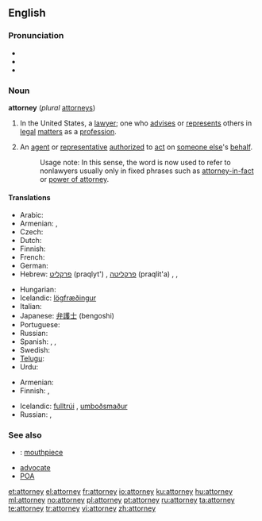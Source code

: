 ==English==

===Pronunciation===
* {{SAMPA|/@"t3`nI/}}
* {{audio|En-us-attorney.ogg|Audio (US)}}
* {{rhymes|ɜː(r)ni}}

===Noun===
'''attorney''' (''plural'' [[attorneys]])

# {{legal}} In the United States, a [[lawyer]]; one who [[advise]]s or [[represent]]s others in [[legal]] [[matter]]s as a [[profession]].
# An [[agent]] or [[representative]] [[authorize]]d to [[act]] on [[someone else]]'s [[behalf]].
#: Usage note:  In this sense, the word is now used to refer to nonlawyers usually only in fixed phrases such as [[attorney-in-fact]] or [[power of attorney]].

====Translations====
{{trans-top|lawyer}}
* Arabic: {{Arab|[[محام|محامٍ]]}} {{IPAchar|(muħāmin)}} {{m}}
* Armenian: {{t-|hy|փաստաբան|tr=p’astaban}},  {{t|hy|իրավաբան|tr=iravaban}}
* Czech: {{t-|cs|advokát|m}}
* Dutch: {{t+|nl|advocaat|m|f}}
* Finnish: {{t+|fi|asianajaja}}
* French: {{t+|fr|avocat|m}}
* German: {{t+|de|Rechtsanwalt|m}}
* Hebrew: [[פרקליט]] (praqlyt') {{m}}, [[פרקליטה]] (praqlit'a) {{f}}, {{t+|he|עורך דין|m|alt=עֹרֵךְ דִּין|tr=orekh din}}, {{t|he|עורכת דין|f|alt=עֹרֶכֶת דִּין|tr=orekhet din}}
{{trans-mid}}
* Hungarian: {{t+|hu|ügyész}}
* Icelandic: [[lögfræðingur]] {{m}}
* Italian: {{t+|it|avvocato}}
* Japanese: [[弁護士]] (bengoshi)
* Portuguese: {{t|pt|advogado|m}}
* Russian: {{t+|ru|адвокат}}
* Spanish: {{t+|es|abogado|m}}, {{t-|es|abogada|f}}, {{t-|es|notario|m}}
* Swedish: {{t+|sv|advokat|c}}
* [[Telugu]]: {{t|te|న్యాయవాది|tr=nyaayavaadi|sc=Telu}}
* Urdu: {{t|ur|وکیل|m|f|tr=vakeel|sc=ur-Arab}}
{{trans-bottom}}

{{trans-top|agent/representative}}
* Armenian: {{t|hy|հավատարմատար|tr=havatarmatar}}
* Finnish: {{t-|fi|oikeudenkäyntiasiamies}}, {{t-|fi|asiamies}}
{{trans-mid}}
* Icelandic: [[fulltrúi]] {{m}}, [[umboðsmaður]] {{m}}
* Russian: {{t+|ru|представитель}}, {{t+|ru|поверенный}}
{{trans-bottom}}

===See also===
* {{slang}}: [[mouthpiece]]
* [[advocate]]
* [[POA]]

[[et:attorney]]
[[el:attorney]]
[[fr:attorney]]
[[io:attorney]]
[[ku:attorney]]
[[hu:attorney]]
[[ml:attorney]]
[[no:attorney]]
[[pl:attorney]]
[[pt:attorney]]
[[ru:attorney]]
[[ta:attorney]]
[[te:attorney]]
[[tr:attorney]]
[[vi:attorney]]
[[zh:attorney]]